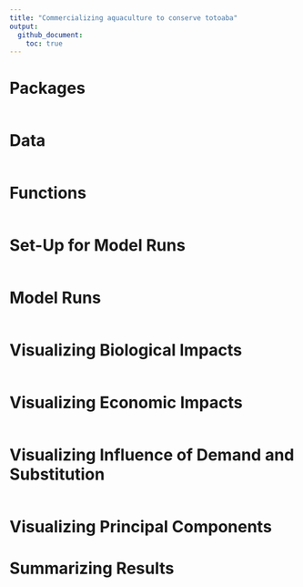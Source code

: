 ```yaml
---
title: "Commercializing aquaculture to conserve totoaba"
output: 
  github_document:
    toc: true
---
```


# Packages

```r
```

# Data

```r
```

# Functions

```r
```

# Set-Up for Model Runs

```r
```

# Model Runs

```r
```

# Visualizing Biological Impacts

```r
```

#  Visualizing Economic Impacts

```r
```

# Visualizing Influence of Demand and Substitution

```r
```

# Visualizing Principal Components

# Summarizing Results